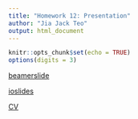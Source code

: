 ```yaml
---
title: "Homework 12: Presentation"
author: "Jia Jack Teo"
output: html_document
---
```


```r
knitr::opts_chunk$set(echo = TRUE)
options(digits = 3)
```

[beamerslide](https://github.com/stat850-unl/11-presentation-jiajackteo96/blob/master/beamerslide.pdf)

[ioslides](https://github.com/stat850-unl/11-presentation-jiajackteo96/blob/master/ioslides.html)

[CV](https://github.com/stat850-unl/11-presentation-jiajackteo96/blob/master/cv.pdf)
